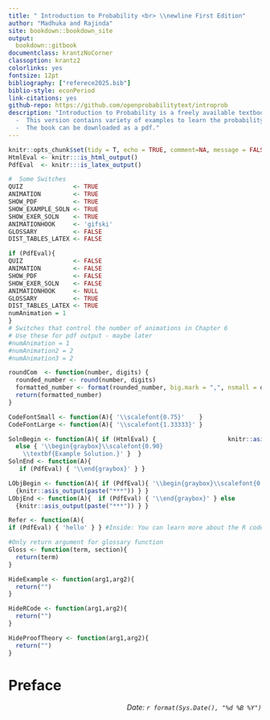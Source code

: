 ```yaml
--- 
title: " Introduction to Probability <br> \\newline First Edition"
author: "Madhuka and Rajinda"
site: bookdown::bookdown_site
output:
  bookdown::gitbook
documentclass: krantzNoCorner
classoption: krantz2
colorlinks: yes
fontsize: 12pt
bibliography: ["referece2025.bib"]
biblio-style: econPeriod
link-citations: yes
github-repo: https://github.com/openprobabilitytext/introprob
description: "Introduction to Probability is a freely available textbook for MATH350 students.
  -  This version contains variety of examples to learn the probability concepts in your own phase.
  -  The book can be downloaded as a pdf."
---
```




```r
knitr::opts_chunk$set(tidy = T, echo = TRUE, comment=NA, message = FALSE, warning = FALSE, fig.align = "center")
HtmlEval <- knitr:::is_html_output()
PdfEval  <- knitr:::is_latex_output()

```


```r
#  Some Switches
QUIZ              <- TRUE
ANIMATION         <- TRUE
SHOW_PDF          <- TRUE
SHOW_EXAMPLE_SOLN <- TRUE
SHOW_EXER_SOLN    <- TRUE
ANIMATIONHOOK     <- 'gifski'
GLOSSARY          <- FALSE
DIST_TABLES_LATEX <- FALSE

if (PdfEval){
QUIZ              <- FALSE
ANIMATION         <- FALSE
SHOW_PDF          <- FALSE
SHOW_EXER_SOLN    <- FALSE
ANIMATIONHOOK     <- NULL
GLOSSARY          <- TRUE
DIST_TABLES_LATEX <- TRUE
numAnimation = 1
}
# Switches that control the number of animations in Chapter 6
# Use these for pdf output - maybe later
#numAnimation = 1
#numAnimation2 = 2
#numAnimation3 = 2

roundCom  <- function(number, digits) {
  rounded_number <- round(number, digits)
  formatted_number <- format(rounded_number, big.mark = ",", nsmall = digits)
  return(formatted_number)
}

CodeFontSmall <- function(A){ '\\scalefont{0.75}'    }
CodeFontLarge <- function(A){ '\\scalefont{1.33333}' }

SolnBegin <- function(A){ if (HtmlEval) {                    knitr::asis_output(paste("*Example Solution.*")) } 
  else { '\\begin{graybox}\\scalefont{0.90}
    \\textbf{Example Solution.}' }  }
SolnEnd <- function(A){ 
   if (PdfEval) { '\\end{graybox}' } }

LObjBegin <- function(A){ if (PdfEval){ '\\begin{graybox}\\scalefont{0.90}' } else
  {knitr::asis_output(paste("***")) } }
LObjEnd <- function(A){  if (PdfEval) { '\\end{graybox}' } else
  {knitr::asis_output(paste("***")) } }

Refer <- function(A){
if (PdfEval) { 'hello' } } #Inside: You can learn more about the R code for this example at the online version of this book.

#Only return argument for glossary function
Gloss <- function(term, section){
  return(term)
}

HideExample <- function(arg1,arg2){
  return("")
}

HideRCode <- function(arg1,arg2){
  return("")
}

HideProofTheory <- function(arg1,arg2){
  return("")
}


```


# Preface {-}

<p style="text-align:right;">
*Date: `r format(Sys.Date(), "%d %B %Y")`*</p>